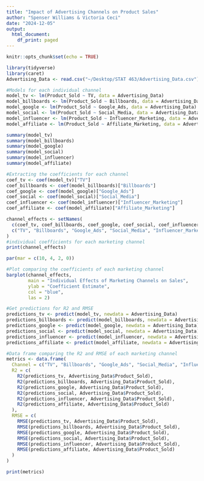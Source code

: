 ```yaml
---
title: "Impact of Advertising Channels on Product Sales"
author: "Spenser Williams & Victoria Ceci"
date: "2024-12-05"
output:
  html_document:
    df_print: paged
---
```


```r
knitr::opts_chunk$set(echo = TRUE)
```

```r
library(tidyverse)
library(caret)
Advertising_Data <- read.csv("~/Desktop/STAT 463/Advertising_Data.csv")

```


```r
#Models for each individual channel
model_tv <- lm(Product_Sold ~ TV, data = Advertising_Data)
model_billboards <- lm(Product_Sold ~ Billboards, data = Advertising_Data)
model_google <- lm(Product_Sold ~ Google_Ads, data = Advertising_Data)
model_social <- lm(Product_Sold ~ Social_Media, data = Advertising_Data)
model_influencer <- lm(Product_Sold ~ Influencer_Marketing, data = Advertising_Data)
model_affiliate <- lm(Product_Sold ~ Affiliate_Marketing, data = Advertising_Data)

summary(model_tv)
summary(model_billboards)
summary(model_google)
summary(model_social)
summary(model_influencer)
summary(model_affiliate)

#Extracting the coefficients for each channel
coef_tv <- coef(model_tv)["TV"]
coef_billboards <- coef(model_billboards)["Billboards"]
coef_google <- coef(model_google)["Google_Ads"]
coef_social <- coef(model_social)["Social_Media"]
coef_influencer <- coef(model_influencer)["Influencer_Marketing"]
coef_affiliate <- coef(model_affiliate)["Affiliate_Marketing"]

channel_effects <- setNames(
  c(coef_tv, coef_billboards, coef_google, coef_social, coef_influencer, coef_affiliate),
  c("TV", "Billboards", "Google_Ads", "Social_Media", "Influencer_Marketing", "Affiliate_Marketing")
)
#individual coefficients for each marketing channel 
print(channel_effects)

par(mar = c(10, 4, 2, 0))

#Plot comparing the coefficients of each marketing channel
barplot(channel_effects, 
        main = "Individual Effects of Marketing Channels on Sales",
        ylab = "Coefficient Estimate",
        col = "blue", 
        las = 2)

#Get predictions for R2 and RMSE
predictions_tv <- predict(model_tv, newdata = Advertising_Data)
predictions_billboards <- predict(model_billboards, newdata = Advertising_Data)
predictions_google <- predict(model_google, newdata = Advertising_Data)
predictions_social <- predict(model_social, newdata = Advertising_Data)
predictions_influencer <- predict(model_influencer, newdata = Advertising_Data)
predictions_affiliate <- predict(model_affiliate, newdata = Advertising_Data)

#Data frame comparing the R2 and RMSE of each marketing channel
metrics <- data.frame(
  Channel = c("TV", "Billboards", "Google_Ads", "Social_Media", "Influencer_Marketing", "Affiliate_Marketing"),
  R2 = c(
    R2(predictions_tv, Advertising_Data$Product_Sold),
    R2(predictions_billboards, Advertising_Data$Product_Sold),
    R2(predictions_google, Advertising_Data$Product_Sold),
    R2(predictions_social, Advertising_Data$Product_Sold),
    R2(predictions_influencer, Advertising_Data$Product_Sold),
    R2(predictions_affiliate, Advertising_Data$Product_Sold)
  ),
  RMSE = c(
    RMSE(predictions_tv, Advertising_Data$Product_Sold),
    RMSE(predictions_billboards, Advertising_Data$Product_Sold),
    RMSE(predictions_google, Advertising_Data$Product_Sold),
    RMSE(predictions_social, Advertising_Data$Product_Sold),
    RMSE(predictions_influencer, Advertising_Data$Product_Sold),
    RMSE(predictions_affiliate, Advertising_Data$Product_Sold)
  )
)

print(metrics)
```

